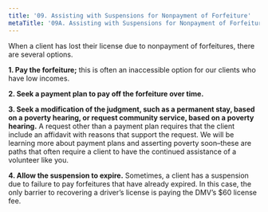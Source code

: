 ```yaml
---
title: '09. Assisting with Suspensions for Nonpayment of Forfeiture'
metaTitle: '09A. Assisting with Suspensions for Nonpayment of Forfeiture'
---
```



When a client has lost their license due to nonpayment of forfeitures, there are several options.

  **1. Pay the forfeiture;** this is often an inaccessible option for our clients who have low incomes.
  
  **2. Seek a payment plan to pay off the forfeiture over time.**
  
  **3. Seek a modification of the judgment, such as a permanent stay, based on a poverty hearing, or request community service, based on a poverty hearing.** A request other than a payment plan requires that the client include an affidavit with reasons that support the request. We will be learning more about payment plans and asserting poverty soon–these are paths that often require a client to have the continued assistance of a volunteer like you.
  
  **4. Allow the suspension to expire.** Sometimes, a client has a suspension due to failure to pay forfeitures that have already expired. In this case, the only barrier to recovering a driver’s license is paying the DMV’s $60 license fee. 


